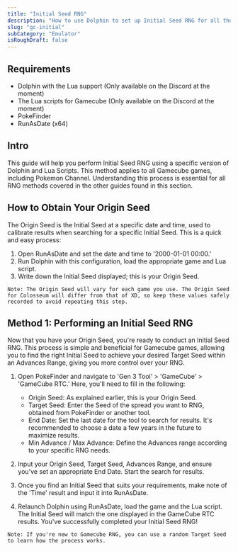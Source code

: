 ```yaml
---
title: "Initial Seed RNG"
description: "How to use Dolphin to set up Initial Seed RNG for all the Gamecube Games"
slug: "gc-initial"
subCategory: "Emulator"
isRoughDraft: false
---
```


## Requirements

- Dolphin with the Lua support (Only available on the Discord at the moment)
- The Lua scripts for Gamecube (Only available on the Discord at the moment)
- PokeFinder
- RunAsDate (x64)

## Intro

This guide will help you perform Initial Seed RNG using a specific version of Dolphin and Lua Scripts. This method applies to all Gamecube games, including Pokemon Channel. Understanding this process is essential for all RNG methods covered in the other guides found in this section.

## How to Obtain Your Origin Seed

The Origin Seed is the Initial Seed at a specific date and time, used to calibrate results when searching for a specific Initial Seed. This is a quick and easy process:

1. Open RunAsDate and set the date and time to '2000-01-01 00:00.'
1. Run Dolphin with this configuration, load the appropriate game and Lua script.
1. Write down the Initial Seed displayed; this is your Origin Seed.

```
Note: The Origin Seed will vary for each game you use. The Origin Seed for Colosseum will differ from that of XD, so keep these values safely recorded to avoid repeating this step.
```

## Method 1: Performing an Initial Seed RNG

Now that you have your Origin Seed, you're ready to conduct an Initial Seed RNG. This process is simple and beneficial for Gamecube games, allowing you to find the right Initial Seed to achieve your desired Target Seed within an Advances Range, giving you more control over your RNG.

1. Open PokeFinder and navigate to 'Gen 3 Tool' > 'GameCube' > 'GameCube RTC.' Here, you'll need to fill in the following:

   - Origin Seed: As explained earlier, this is your Origin Seed.
   - Target Seed: Enter the Seed of the spread you want to RNG, obtained from PokeFinder or another tool.
   - End Date: Set the last date for the tool to search for results. It's recommended to choose a date a few years in the future to maximize results.
   - Min Advance / Max Advance: Define the Advances range according to your specific RNG needs.

1. Input your Origin Seed, Target Seed, Advances Range, and ensure you've set an appropriate End Date. Start the search for results.
1. Once you find an Initial Seed that suits your requirements, make note of the 'Time' result and input it into RunAsDate.
1. Relaunch Dolphin using RunAsDate, load the game and the Lua script. The Initial Seed will match the one displayed in the GameCube RTC results. You've successfully completed your Initial Seed RNG!

```
Note: If you're new to Gamecube RNG, you can use a random Target Seed to learn how the process works.
```
